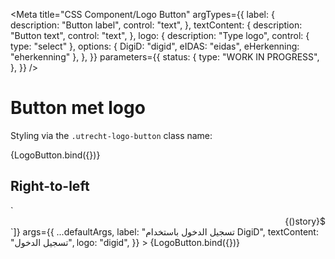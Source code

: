 <!-- @license CC0-1.0 -->


<Meta
  title="CSS Component/Logo Button"
  argTypes={{
    label: {
      description: "Button label",
      control: "text",
    },
    textContent: {
      description: "Button text",
      control: "text",
    },
    logo: {
      description: "Type logo",
      control: { type: "select" },
      options: { DigiD: "digid", eIDAS: "eidas", eHerkenning: "eherkenning" },
    },
  }}
  parameters={{
    status: {
      type: "WORK IN PROGRESS",
    },
  }}
/>

# Button met logo

Styling via the `.utrecht-logo-button` class name:

<Canvas>
  <Story
    name="Default"
    args={{
      ...defaultArgs,
      label: "Log in using DigiD",
      textContent: "Log in",
      logo: "digid",
    }}
  >
    {LogoButton.bind({})}
  </Story>
</Canvas>

<ArgsTable story="Default" />

## Right-to-left

<Canvas>
  <Story
    name="Logo Button in right-to-left text direction"
    decorators={[(story) => `<div dir="rtl" lang="ar">${story()}</div>`]}
    args={{
      ...defaultArgs,
      label: "تسجيل الدخول باستخدام DigiD",
      textContent: "تسجيل الدخول",
      logo: "digid",
    }}
  >
    {LogoButton.bind({})}
  </Story>
</Canvas>

